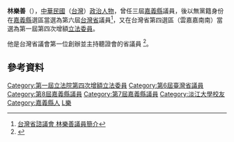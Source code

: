 {{Infobox_officeholder
| name = 林樂善
| image name =
| width = 
| now = 中華民國（台灣）政治人士 
| period = 
| Sex = 男 
| Native place = 
| date of birth = {{Birth date and age|1932|6|17}}
| party = 無黨籍
| place of birth = 
| educate = 
*淡江大學（原淡江英專、淡江文理學院）
| past = 
*嘉義縣議會議員
*台灣省議會第六屆議員（無黨籍）<br><span style="color: blue;">（1977年－1981年）</span>
*中華民國養牛協會理事長
*第一屆第四次增額立法委員（無黨籍）<br><span style="color: blue;">（1984年－1987年）</span>
}}
'''林樂善'''（{{bd|1932年|6月17日|catIdx=C張}}），[[中華民國|中華民國]]（[[台灣|台灣]]）[[政治人物|政治人物]]，曾任三屆[[嘉義縣|嘉義縣]]議員，後以無黨籍身份在[[嘉義縣|嘉義縣]]選區當選為第六屆[[台灣省|台灣省]]議員<ref>[http://www.tpa.gov.tw/big5/Councilor/Councilor_view.asp?id=603&cid=2&urlID=20 台灣省諮議會 林樂善議員簡介]{{Dead link}}</ref>，又在台灣省第四選區（雲嘉嘉南南）當選為第一屆第四次增額[[立法委員|立法委員]]。

他是台灣省議會第一位創辦並主持聽證會的省議員
<ref>{{Cite web |url=http://npl.ly.gov.tw/do/www/commissionerInfo?id=119&expireBack=01&expire=01&act=exp&keyword=&orderBy=name&nameOrder=true&eleDisOrder=true |title=立法院全球資訊網 林樂善委員簡介 |access-date=2008-08-01 |archive-date=2016-03-04 |archive-url=https://web.archive.org/web/20160304081633/http://npl.ly.gov.tw/do/www/commissionerInfo?id=119&expireBack=01&expire=01&act=exp&keyword=&orderBy=name&nameOrder=true&eleDisOrder=true |dead-url=no }}</ref>。

==參考資料==
<div class="references-small">
<references />
</div>

{{DEFAULTSORT:Lin林}}
[[Category:第一屆立法院第四次增額立法委員|Category:第一屆立法院第四次增額立法委員]]
[[Category:第6屆臺灣省議員|Category:第6屆臺灣省議員]]
[[Category:第8屆嘉義縣議員|Category:第8屆嘉義縣議員]]
[[Category:第7屆嘉義縣議員|Category:第7屆嘉義縣議員]]
[[Category:淡江大學校友|Category:淡江大學校友]]
[[Category:嘉義縣人|Category:嘉義縣人]]
[[Category:林姓|L樂]]